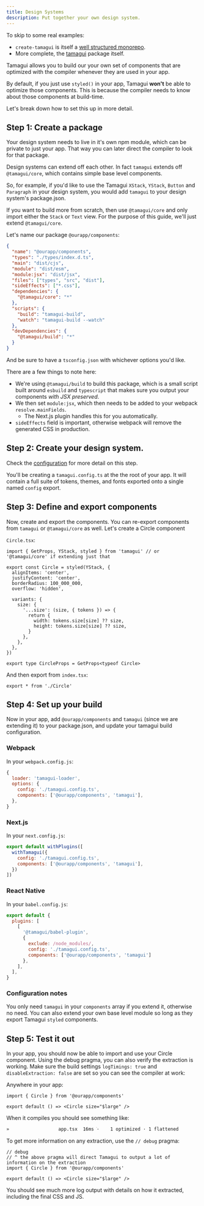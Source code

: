 ```yaml
---
title: Design Systems
description: Put together your own design system.
---
```


To skip to some real examples:

- `create-tamagui` is itself a [well structured monorepo](https://github.com/tamagui/tamagui/tree/master/starters).
- More complete, the [tamagui](https://github.com/tamagui/tamagui/tree/master/packages/tamagui) package itself.

Tamagui allows you to build our your own set of components that are optimized with the compiler whenever they are used in your app.

By default, if you just use `styled()` in your app, Tamagui **won't** be able to optimize those components. This is because the compiler needs to know about those components at build-time.

Let's break down how to set this up in more detail.

## Step 1: Create a package

Your design system needs to live in it's own npm module, which can be private to just your app. That way you can later direct the compiler to look for that package.

Design systems can extend off each other. In fact `tamagui` extends off `@tamagui/core`, which contains simple base level components.

So, for example, if you'd like to use the Tamagui `XStack`, `YStack`, `Button` and `Paragraph` in your design system, you would add `tamagui` to your design system's package.json.

If you want to build more from scratch, then use `@tamagui/core` and only import either the `Stack` or `Text` view. For the purpose of this guide, we'll just extend `@tamagui/core`.

Let's name our package `@ourapp/components`:

```json
{
  "name": "@ourapp/components",
  "types": "./types/index.d.ts",
  "main": "dist/cjs",
  "module": "dist/esm",
  "module:jsx": "dist/jsx",
  "files": ["types", "src", "dist"],
  "sideEffects": ["*.css"],
  "dependencies": {
    "@tamagui/core": "*"
  },
  "scripts": {
    "build": "tamagui-build",
    "watch": "tamagui-build --watch"
  },
  "devDependencies": {
    "@tamagui/build": "*"
  }
}
```

And be sure to have a `tsconfig.json` with whichever options you'd like.

There are a few things to note here:

- We're using `@tamagui/build` to build this package, which is a small script built around `esbuild` and `typescript` that makes sure you output your components _with JSX preserved_.
- We then set `module:jsx`, which then needs to be added to your webpack `resolve.mainFields`.
  - The Next.js plugin handles this for you automatically.
- `sideEffects` field is important, otherwise webpack will remove the generated CSS in production.

## Step 2: Create your design system.

Check the [configuration](/docs/core/configuration) for more detail on this step.

You'll be creating a `tamagui.config.ts` at the the root of your app. It will contain a full suite of tokens, themes, and fonts exported onto a single named `config` export.

## Step 3: Define and export components

Now, create and export the components. You can re-export components from `tamagui` or `@tamagui/core` as well. Let's create a Circle component

`Circle.tsx`:

```tsx
import { GetProps, YStack, styled } from 'tamagui' // or '@tamagui/core' if extending just that

export const Circle = styled(YStack, {
  alignItems: 'center',
  justifyContent: 'center',
  borderRadius: 100_000_000,
  overflow: 'hidden',

  variants: {
    size: {
      '...size': (size, { tokens }) => {
        return {
          width: tokens.size[size] ?? size,
          height: tokens.size[size] ?? size,
        }
      },
    },
  },
})

export type CircleProps = GetProps<typeof Circle>
```

And then export from `index.tsx`:

```tsx
export * from './Circle'
```

## Step 4: Set up your build

Now in your app, add `@ourapp/components` and `tamagui` (since we are extending it) to your package.json, and update your tamagui build configuration.

### Webpack

In your `webpack.config.js`:

```js
{
  loader: 'tamagui-loader',
  options: {
    config: './tamagui.config.ts',
    components: ['@ourapp/components', 'tamagui'],
  },
}
```

### Next.js

In your `next.config.js`:

```js
export default withPlugins([
  withTamagui({
    config: './tamagui.config.ts',
    components: ['@ourapp/components', 'tamagui'],
  })
])
```

### React Native

In your `babel.config.js`:

```js
export default {
  plugins: [
    [
      '@tamagui/babel-plugin',
      {
        exclude: /node_modules/,
        config: './tamagui.config.ts',
        components: ['@ourapp/components', 'tamagui']
      },
    ],
  ],
}
```

### Configuration notes

You only need `tamagui` in your `components` array if you extend it, otherwise no need. You can also extend your own base level module so long as they export Tamagui `styled` components.

## Step 5: Test it out

In your app, you should now be able to import and use your Circle component. Using the debug pragma, you can also verify the extraction is working. Make sure the build settings `logTimings: true` and `disableExtraction: false` are set so you can see the compiler at work:

Anywhere in your app:

```tsx
import { Circle } from '@ourapp/components'

export default () => <Circle size="$large" />
```

When it compiles you should see something like:

```bash
»                  app.tsx  16ms ׁ·    1 optimized · 1 flattened
```

To get more information on any extraction, use the `// debug` pragma:

```tsx
// debug
// ^ the above pragma will direct Tamagui to output a lot of information on the extraction
import { Circle } from '@ourapp/components'

export default () => <Circle size="$large" />
```

You should see much more log output with details on how it extracted, including the final CSS and JS.
